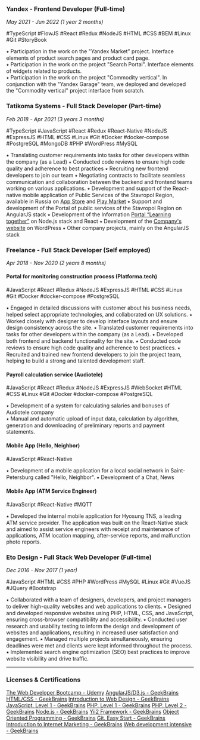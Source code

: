 ### Yandex - Frontend Developer (Full-time)
*May 2021 - Jun 2022 (1 year 2 months)*

#TypeScript #FlowJS #React #Redux #NodeJS #HTML #CSS #BEM #Linux #Git #StoryBook 

⭑ Participation in the work on the "Yandex Market" project. Interface elements of product search pages and product card page.  
⭑ Participation in the work on the project "Search Portal". Interface elements of widgets related to products.  
⭑ Participation in the work on the project "Commodity vertical". In conjunction with the "Yandex Garage" team, we deployed and developed the "Commodity vertical" project interface from scratch.  


### Tatikoma Systems - Full Stack Developer (Part-time)

*Feb 2018 - Apr 2021 (3 years 3 months)*

#TypeScript #JavaScript #React #Redux #React-Native #NodeJS #ExpressJS #HTML #CSS #Linux #Git #Docker #docker-compose #PostgreSQL #MongoDB #PHP #WordPress #MySQL

⭑ Translating customer requirements into tasks for other developers within the company (as a Lead)
⭑ Conducted code reviews to ensure high code quality and adherence to best practices
⭑ Recruiting new frontend developers to join our team
⭑ Negotiating contracts to facilitate seamless communication and collaboration between the backend and frontend teams working on various applications.
⭑ Development and support of the React-native mobile application of Public Services of the Stavropol Region, available in Russia on [App Store](https://itunes.apple.com/ru/app/id1382887964) and [Play Market](https://play.google.com/store/apps/details?id=ru.pkd.gosuslugi)
⭑ Support and development of the Portal of public services of the Stavropol Region on AngularJS stack
⭑ Development of the Information [Portal “Learning together”](https://vmeste.stavregion.ru/) on Node.js stack and React
⭑ Development of the [Company's website](https://tatikoma.ru) on WordPress
⭑ Other company projects, mainly on the AngularJS stack


### Freelance - Full Stack Developer (Self employed)

*Apr 2018 - Nov 2020 (2 years 8 months)*

#### Portal for monitoring construction process (Platforma.tech)

#JavaScript #React #Redux #NodeJS #ExpressJS #HTML #CSS #Linux #Git #Docker #docker-compose #PostgreSQL

⭑ Engaged in detailed discussions with customer about his business needs, helped select appropriate technologies, and collaborated on UX solutions.
⭑ Worked closely with designer to develop interface layouts and ensure design consistency across the site.
⭑ Translated customer requirements into tasks for other developers within the company (as a Lead).
⭑ Developed both frontend and backend functionality for the site.
⭑ Conducted code reviews to ensure high code quality and adherence to best practices.
⭑ Recruited and trained new frontend developers to join the project team, helping to build a strong and talented development staff.

#### Payroll calculation service (Audiotele)

#JavaScript #React #Redux #NodeJS #ExpressJS #WebSocket #HTML #CSS #Linux #Git #Docker #docker-compose #PostgreSQL

⭑ Development of a system for calculating salaries and bonuses of Audiotele company  
⭑ Manual and automatic upload of input data, calculation by algorithm, generation and downloading of preliminary reports and payment statements.  


#### Mobile App (Hello, Neighbor)

#JavaScript #React-Native

⭑ Development of a mobile application for a local social network in Saint-Petersburg called "Hello, Neighbor".
⭑ Development of a Chat, News 

#### Mobile App (ATM Service Engineer)

#JavaScript #React-Native #MQTT

⭑ Developed the internal mobile application for Hyosung TNS, a leading ATM service
provider. The application was built on the React-Native stack and aimed to assist service engineers with
receipt and maintenance of applications, ATM location mapping, after-service reports, and malfunction
photo reports.

### Eto Design - Full Stack Web Developer (Full-time)
*Dec 2016 - Nov 2017 (1 year)*

#JavaScript #HTML #CSS #PHP #WordPress #MySQL #Linux #Git #VueJS #JQuery #Bootstrap

⭑  Collaborated with a team of designers, developers, and project managers to deliver high-quality
websites and web applications to clients.
⭑  Designed and developed responsive websites using PHP, HTML, CSS, and JavaScript, ensuring
cross-browser compatibility and accessibility.
⭑  Conducted user research and usability testing to inform the design and development of websites and
applications, resulting in increased user satisfaction and engagement.
⭑  Managed multiple projects simultaneously, ensuring deadlines were met and clients were kept
informed throughout the process.
⭑  Implemented search engine optimization (SEO) best practices to improve website visibility and drive
traffic.

---
### Licenses & Certifications

[The Web Developer Bootcamp - Udemy](https://www.udemy.com/certificate/UC-1LL65T3S/)
[AngularJS/D3.js - GeekBrains](https://gb.ru/certificates/209562.en)
[HTML/CSS - GeekBrains](https://gb.ru/certificates/122016.en)
[Introduction to Web Design - GeekBrains](https://gb.ru/certificates/72417.en)
[JavaScript. Level 1 - GeekBrains](https://gb.ru/certificates/132578.en)
[PHP. Level 1 - GeekBrains](https://gb.ru/certificates/75977.en)
[PHP. Level 2 - GeekBrains](https://gb.ru/certificates/114304.en)
[Node.js - GeekBrains](https://gb.ru/certificates/209559.en)
[Yii2 Framework - GeekBrains](https://gb.ru/certificates/148372.en)
[Object Oriented Programming - GeekBrains](https://gb.ru/certificates/47652.en)
[Git. Easy Start - GeekBrains](https://gb.ru/certificates/42337.en)
[Introduction to Internet Marketing - GeekBrains](https://gb.ru/certificates/105081.en)
[Web development intensive - GeekBrains](https://gb.ru/certificates/122015.en)

